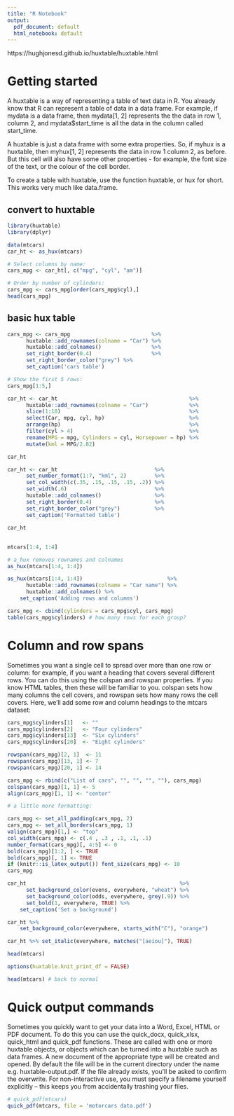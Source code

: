 ```yaml
---
title: "R Notebook"
output:
  pdf_document: default
  html_notebook: default
---
```


https://hughjonesd.github.io/huxtable/huxtable.html

# Getting started
A huxtable is a way of representing a table of text data in R. You already know that R can represent a table of data in a data frame. For example, if  mydata is a data frame, then mydata[1, 2] represents the the data in row 1, column 2, and mydata$start_time is all the data in the column called start_time.

A huxtable is just a data frame with some extra properties. So, if myhux is a huxtable, then myhux[1, 2] represents the data in row 1 column 2, as before. But this cell will also have some other properties - for example, the font size of the text, or the colour of the cell border.

To create a table with huxtable, use the function huxtable, or hux for short. This works very much like data.frame.


## convert to huxtable

```r
library(huxtable)
library(dplyr)


```

```r
data(mtcars)
car_ht <- as_hux(mtcars)

# Select columns by name:
cars_mpg <- car_ht[, c("mpg", "cyl", "am")] 

# Order by number of cylinders:
cars_mpg <- cars_mpg[order(cars_mpg$cyl),]
head(cars_mpg)
```

## basic hux table

```r
cars_mpg <- cars_mpg                          %>% 
      huxtable::add_rownames(colname = "Car") %>% 
      huxtable::add_colnames()                %>%
      set_right_border(0.4)                   %>% 
      set_right_border_color("grey") %>% 
      set_caption('cars table')

# Show the first 5 rows:
cars_mpg[1:5,]
```

```r
car_ht <- car_ht                                          %>%
      huxtable::add_rownames(colname = "Car")             %>%
      slice(1:10)                                         %>% 
      select(Car, mpg, cyl, hp)                           %>% 
      arrange(hp)                                         %>% 
      filter(cyl > 4)                                     %>% 
      rename(MPG = mpg, Cylinders = cyl, Horsepower = hp) %>% 
      mutate(kml = MPG/2.82) 

car_ht
```


```r
car_ht <- car_ht                               %>% 
      set_number_format(1:7, "kml", 2)         %>% 
      set_col_width(c(.35, .15, .15, .15, .2)) %>% 
      set_width(.6)                            %>% 
      huxtable::add_colnames()                 %>% 
      set_right_border(0.4)                    %>% 
      set_right_border_color("grey")           %>% 
      set_caption('Formatted table')

car_ht
```

## 

```r
mtcars[1:4, 1:4]
```

```r
# a_hux removes rownames and colnames
as_hux(mtcars[1:4, 1:4])  
```


```r
as_hux(mtcars[1:4, 1:4])                           %>% 
      huxtable::add_rownames(colname = "Car name") %>% 
      huxtable::add_colnames() %>% 
    set_caption('Adding rows and columns')
```


```r
cars_mpg <- cbind(cylinders = cars_mpg$cyl, cars_mpg)
table(cars_mpg$cylinders) # how many rows for each group?
```

# Column and row spans
Sometimes you want a single cell to spread over more than one row or column: for example, if you want a heading that covers several different rows. You can do this using the colspan and rowspan properties. If you know HTML tables, then these will be familiar to you. colspan sets how many columns the cell covers, and rowspan sets how many rows the cell covers. Here, we’ll add some row and column headings to the mtcars dataset:

```r
cars_mpg$cylinders[1]   <- ""
cars_mpg$cylinders[2]   <- "Four cylinders"
cars_mpg$cylinders[13]  <- "Six cylinders"
cars_mpg$cylinders[20]  <- "Eight cylinders"

rowspan(cars_mpg)[2, 1]  <- 11
rowspan(cars_mpg)[13, 1] <- 7
rowspan(cars_mpg)[20, 1] <- 14

cars_mpg <- rbind(c("List of cars", "", "", "", ""), cars_mpg)
colspan(cars_mpg)[1, 1] <- 5
align(cars_mpg)[1, 1] <- "center"

# a little more formatting:

cars_mpg <- set_all_padding(cars_mpg, 2)
cars_mpg <- set_all_borders(cars_mpg, 1)
valign(cars_mpg)[1,] <- "top"
col_width(cars_mpg) <- c(.4 , .3 , .1, .1, .1)
number_format(cars_mpg)[, 4:5] <- 0
bold(cars_mpg)[1:2, ] <- TRUE
bold(cars_mpg)[, 1] <- TRUE
if (knitr::is_latex_output()) font_size(cars_mpg) <- 10
cars_mpg
```

```r
car_ht                                                 %>% 
      set_background_color(evens, everywhere, "wheat") %>% 
      set_background_color(odds, everywhere, grey(.9)) %>% 
      set_bold(1, everywhere, TRUE) %>% 
    set_caption('Set a background')
```


```r
car_ht %>% 
    set_background_color(everywhere, starts_with("C"), "orange")
```


```r
car_ht %>% set_italic(everywhere, matches("[aeiou]"), TRUE)
```


```r
head(mtcars)

```


```r
options(huxtable.knit_print_df = FALSE)

head(mtcars) # back to normal
```


# Quick output commands
Sometimes you quickly want to get your data into a Word, Excel, HTML or PDF document. To do this you can use the quick_docx, quick_xlsx,  quick_html and quick_pdf functions. These are called with one or more huxtable objects, or objects which can be turned into a huxtable such as data frames. A new document of the appropriate type will be created and opened. By default the file will be in the current directory under the name e.g. huxtable-output.pdf. If the file already exists, you’ll be asked to confirm the overwrite. For non-interactive use, you must specify a filename yourself explicitly – this keeps you from accidentally trashing your files.
```r
# quick_pdf(mtcars) 
quick_pdf(mtcars, file = 'motorcars data.pdf')
```

